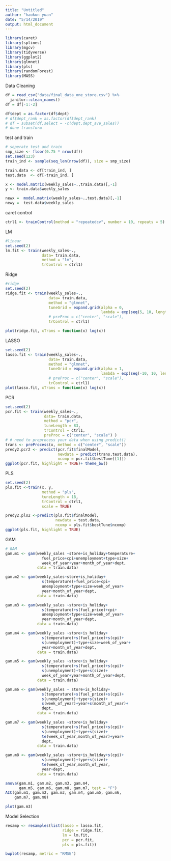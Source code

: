 ```yaml
---
title: "Untitled"
author: "haokun yuan"
date: "5/14/2019"
output: html_document
---
```


```r
library(caret)
library(splines)
library(mgcv)
library(tidyverse)
library(ggplot2)
library(glmnet)
library(pls)
library(randomForest)
library(MASS)
```

Data Cleaning
```r
df = read_csv("data/final_data_one_store.csv") %>% 
  janitor::clean_names()
df = df[-1:-2]

df$dept = as.factor(df$dept)
# df$dept_rank = as.factor(df$dept_rank)
# df = subset(df,select = -c(dept,dept_ave_sales))
# done transform
```

test and train
```r
# seperate test and train 
smp_size <- floor(0.75 * nrow(df))
set.seed(123)
train_ind <- sample(seq_len(nrow(df)), size = smp_size)

train.data <- df[train_ind, ]
test.data  <- df[-train_ind, ]

x <- model.matrix(weekly_sales~.,train.data)[,-1]
y <- train.data$weekly_sales

newx =  model.matrix(weekly_sales~.,test.data)[,-1]
newy =  test.data$weekly_sales

```
caret control
```r
ctrl1 <- trainControl(method = "repeatedcv", number = 10, repeats = 5)
```
LM
```r
#linear 
set.seed(2)
lm.fit <- train(weekly_sales~.,
                data= train.data,
                method = "lm",
                trControl = ctrl1)
```
Ridge
```r
#ridge
set.seed(2)
ridge.fit <- train(weekly_sales~.,
                   data= train.data,
                   method = "glmnet",
                   tuneGrid = expand.grid(alpha = 0, 
                                          lambda = exp(seq(5, 10, length=100))),
                   # preProc = c("center", "scale"),
                   trControl = ctrl1)

plot(ridge.fit, xTrans = function(x) log(x))
```

LASSO
```r
set.seed(2)
lasso.fit <- train(weekly_sales~.,
                   data= train.data,
                   method = "glmnet",
                   tuneGrid = expand.grid(alpha = 1, 
                                          lambda = exp(seq(-10, 10, length=100))),
                   # preProc = c("center", "scale"),
                   trControl = ctrl1)
plot(lasso.fit, xTrans = function(x) log(x))
```

PCR
```r
set.seed(2)
pcr.fit <- train(weekly_sales~.,
                 data= train.data,
                 method = "pcr",
                 tuneLength = 83,
                 trControl = ctrl1,
                 preProc = c("center", "scale") )
# # need to preprocess your data when using predict()
trans <- preProcess(x, method = c("center", "scale"))
predy2.pcr2 <- predict(pcr.fit$finalModel, 
                       newdata = predict(trans,test.data),
                       ncomp = pcr.fit$bestTune[[1]])
ggplot(pcr.fit, highlight = TRUE)+ theme_bw()
```

PLS
```r
set.seed(2)
pls.fit <-train(x, y,
                method = "pls",
                tuneLength = 18,
                trControl = ctrl1,
                scale = TRUE)

predy2.pls2 <-predict(pls.fit$finalModel,
                      newdata = test.data,
                      ncomp = pls.fit$bestTune$ncomp)
ggplot(pls.fit, highlight = TRUE)
```

GAM
```r
# GAM
gam.m1 <- gam(weekly_sales ~store+is_holiday+temperature+
                fuel_price+cpi+unemployment+type+size+
                week_of_year+year+month_of_year+dept,
              data = train.data)

gam.m2 <- gam(weekly_sales~store+is_holiday+
                s(temperature)+fuel_price+cpi+
                unemployment+type+size+week_of_year+
                year+month_of_year+dept,
              data = train.data)

gam.m3 <- gam(weekly_sales ~store+is_holiday+
                s(temperature)+s(fuel_price)+cpi+
                unemployment+type+size+week_of_year+
                year+month_of_year+dept,
              data = train.data)

gam.m4 <- gam(weekly_sales ~store+is_holiday+
                s(temperature)+s(fuel_price)+s(cpi)+
                s(unemployment)+type+size+week_of_year+
                year+month_of_year+dept,
              data = train.data)

gam.m5 <- gam(weekly_sales ~store+is_holiday+
                s(temperature)+s(fuel_price)+s(cpi)+
                s(unemployment)+type+s(size)+
                week_of_year+year+month_of_year+dept,
              data = train.data)

gam.m6 <- gam(weekly_sales ~ store+is_holiday+
                s(temperature)+s(fuel_price)+s(cpi)+
                s(unemployment)+type+s(size)+
                s(week_of_year)+year+s(month_of_year)+
                dept, 
              data = train.data)

gam.m7 <- gam(weekly_sales ~store+is_holiday+
                s(temperature)+s(fuel_price)+s(cpi)+
                s(unemployment)+type+s(size)+
                te(week_of_year,month_of_year)+year+
                dept,
              data = train.data)

gam.m8 <- gam(weekly_sales ~store+is_holiday+s(cpi)+
                s(unemployment)+type+s(size)+
                te(week_of_year,month_of_year,                                   temperature,fuel_price)+
                year+dept,
              data = train.data)

anova(gam.m1, gam.m2, gam.m3, gam.m4,
      gam.m5, gam.m6, gam.m8, gam.m7, test = "F")
AIC(gam.m1, gam.m2, gam.m3, gam.m4, gam.m5, gam.m6,
    gam.m7, gam.m8)

plot(gam.m3)
```


Model Selection
```r
resamp <- resamples(list(lasso = lasso.fit, 
                         ridge = ridge.fit, 
                         lm = lm.fit,
                         pcr = pcr.fit,
                         pls = pls.fit))

bwplot(resamp, metric = "RMSE")
```

